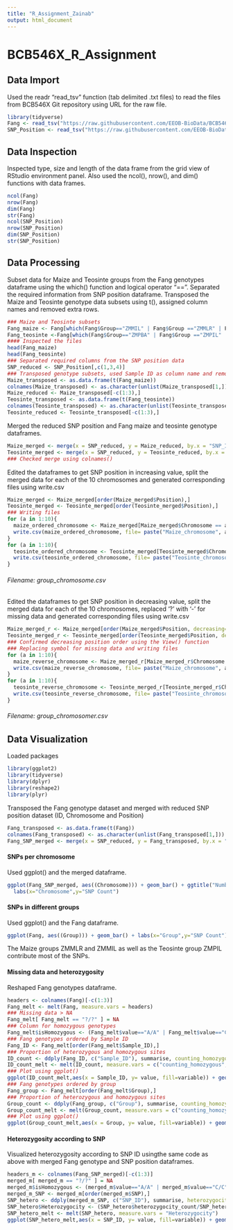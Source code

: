 ```yaml
---
title: "R_Assignment_Zainab"
output: html_document
---
```


# **BCB546X_R_Assignment**
## Data Import
Used the readr "read_tsv" function (tab delimited .txt files) to read the files from BCB546X Git repository using URL for the raw file.

```r
library(tidyverse)
Fang <- read_tsv("https://raw.githubusercontent.com/EEOB-BioData/BCB546X-Fall2018/master/assignments/UNIX_Assignment/fang_et_al_genotypes.txt")
SNP_Position <- read_tsv("https://raw.githubusercontent.com/EEOB-BioData/BCB546X-Fall2018/master/assignments/UNIX_Assignment/snp_position.txt")
```

## Data Inspection
Inspected type, size and length of the data frame from the grid view of RStudio environment panel. Also used the ncol(), nrow(), and dim() functions with data frames.

```r
ncol(Fang)
nrow(Fang)
dim(Fang)
str(Fang)
ncol(SNP_Position)
nrow(SNP_Position)
dim(SNP_Position)
str(SNP_Position)
```

## Data Processing
Subset data for Maize and Teosinte groups from the Fang genotypes dataframe using the which() function and logical operator "==". Separated the required information from SNP position dataframe. Transposed the Maize and Teosinte genotype data subsets using t(), assigned column names and removed extra rows. 

```r
### Maize and Teosinte subsets
Fang_maize <- Fang[which(Fang$Group=="ZMMIL" | Fang$Group =="ZMMLR" | Fang$Group == "ZMMMR"),]
Fang_teosinte <-Fang[which(Fang$Group=="ZMPBA" | Fang$Group =="ZMPIL" | Fang$Group == "ZMPJA"),]
#### Inspected the files
head(Fang_maize)
head(Fang_teosinte)
### Separated required columns from the SNP position data
SNP_reduced <- SNP_Position[,c(1,3,4)]
### Transposed genotype subsets, used Sample ID as column name and removed extra rows
Maize_transposed <- as.data.frame(t(Fang_maize))
colnames(Maize_transposed) <- as.character(unlist(Maize_transposed[1,]))
Maize_reduced <- Maize_transposed[-c(1:3),]
Teosinte_transposed <- as.data.frame(t(Fang_teosinte))
colnames(Teosinte_transposed) <- as.character(unlist(Teosinte_transposed[1,]))
Teosinte_reduced <- Teosinte_transposed[-c(1:3),]
```

Merged the reduced SNP position and Fang maize and teosinte genotype dataframes. 

```r
Maize_merged <- merge(x = SNP_reduced, y = Maize_reduced, by.x = "SNP_ID", by.y ="row.names", all.y = TRUE)
Teosinte_merged <- merge(x = SNP_reduced, y = Teosinte_reduced, by.x = "SNP_ID", by.y ="row.names", all.y = TRUE)
### Checked merge using colnames()
```

Edited the dataframes to get SNP position in increasing value, split the merged data for each of the 10 chromosomes and generated corresponding files using write.csv

```r
Maize_merged <- Maize_merged[order(Maize_merged$Position),]
Teosinte_merged <- Teosinte_merged[order(Teosinte_merged$Position),]
### Writing files
for (a in 1:10){
  maize_ordered_chromosome <- Maize_merged[Maize_merged$Chromosome == a, ]
  write.csv(maize_ordered_chromosome, file= paste("Maize_chromosome", a, ".csv", sep=""), row.names = F)
}
for (a in 1:10){
  teosinte_ordered_chromosome <- Teosinte_merged[Teosinte_merged$Chromosome == a, ]
  write.csv(teosinte_ordered_chromosome, file= paste("Teosinte_chromosome", a, ".csv", sep=""), row.names = F)
}
```

###### Filename: group_chromosome.csv
Edited the dataframes to get SNP position in decreasing value, split the merged data for each of the 10 chromosomes, replaced '?' with '-' for missing data and generated corresponding files using write.csv

```r
Maize_merged_r <- Maize_merged[order(Maize_merged$Position, decreasing=T),]
Teosinte_merged_r <- Teosinte_merged[order(Teosinte_merged$Position, decreasing=T),]
### Confirmed decreasing position order using the View() function
### Replacing symbol for missing data and writing files
for (a in 1:10){
  maize_reverse_chromosome <- Maize_merged_r[Maize_merged_r$Chromosome == a, ]
  write.csv(maize_reverse_chromosome, file= paste("Maize_chromosome", a, "r.csv", sep=""), row.names = F)
}
for (a in 1:10){
  teosinte_reverse_chromosome <- Teosinte_merged_r[Teosinte_merged_r$Chromosome == a, ]
  write.csv(teosinte_reverse_chromosome, file= paste("Teosinte_chromosome", a, "r.csv", sep=""), row.names = F)
}
```

###### Filename: group_chromosomer.csv
## Data Visualization
Loaded packages

```r
library(ggplot2)
library(tidyverse)
library(dplyr)
library(reshape2)
library(plyr)
```

Transposed the Fang genotype dataset and merged with reduced SNP position dataset (ID, Chromosome and Position)

```r
Fang_transposed <- as.data.frame(t(Fang))
colnames(Fang_transposed) <- as.character(unlist(Fang_transposed[1,]))
Fang_SNP_merged <- merge(x = SNP_reduced, y = Fang_transposed, by.x = "SNP_ID", by.y ="row.names", all.y = TRUE)
```

#### SNPs per chromosome
Used ggplot() and the merged dataframe.
```r
ggplot(Fang_SNP_merged, aes((Chromosome))) + geom_bar() + ggtitle("Number of SNPs for Each Chromosome") + 
  labs(x="Chromosome",y="SNP Count")
```

#### SNPs in different groups
Used ggplot() and the Fang dataframe.
```r
ggplot(Fang, aes((Group))) + geom_bar() + labs(x="Group",y="SNP Count")
```

The Maize groups ZMMLR and ZMMIL as well as the Teosinte group ZMPIL contribute most of the SNPs. 

#### Missing data and heterozygosity
Reshaped Fang genotypes dataframe.
```r
headers <- colnames(Fang)[-c(1:3)]
Fang_melt <- melt(Fang, measure.vars = headers)
### Missing data > NA
Fang_melt[ Fang_melt == "?/?" ] = NA
### Column for homozygous genotypes
Fang_melt$isHomozygous <- (Fang_melt$value=="A/A" | Fang_melt$value=="C/C" | Fang_melt$value=="G/G" | Fang_melt$value=="T/T")
### Fang genotypes ordered by Sample ID 
Fang_ID <- Fang_melt[order(Fang_melt$Sample_ID),]
### Proportion of heterozygous and homozygous sites
ID_count <- ddply(Fang_ID, c("Sample_ID"), summarise, counting_homozygous=sum(isHomozygous, na.rm=TRUE), counting_heterozygous=sum(!isHomozygous, na.rm=TRUE), isNA=sum(is.na(isHomozygous)))
ID_count_melt <- melt(ID_count, measure.vars = c("counting_homozygous", "counting_heterozygous", "isNA"))
### Plot using ggplot()
ggplot(ID_count_melt,aes(x = Sample_ID, y= value, fill=variable)) + geom_bar(stat = "identity", position = "stack")
### Fang genotypes ordered by group
Fang_group <- Fang_melt[order(Fang_melt$Group),]
### Proportion of heterozygous and homozygous sites
Group_count <- ddply(Fang_group, c("Group"), summarise, counting_homozygous=sum(isHomozygous, na.rm=TRUE), counting_heterozygous=sum(!isHomozygous, na.rm=TRUE), isNA=sum(is.na(isHomozygous)))
Group_count_melt <- melt(Group_count, measure.vars = c("counting_homozygous", "counting_heterozygous", "isNA"))
### Plot using ggplot()
ggplot(Group_count_melt,aes(x = Group, y= value, fill=variable)) + geom_bar(stat = "identity", position = "stack")
```

#### Heterozygosity according to SNP
Visualized heterozygosity according to SNP ID usingthe same code as above with merged Fang genotype and SNP position dataframes. 
```r
headers_m <- colnames(Fang_SNP_merged)[-c(1:3)]
merged_m[ merged_m == "?/?" ] = NA
merged_m$isHomozygous <- (merged_m$value=="A/A" | merged_m$value=="C/C" | merged_m$value=="G/G" | merged_m$value=="T/T")
merged_m_SNP <- merged_m[order(merged_m$SNP),]
SNP_hetero <- ddply(merged_m_SNP, c("SNP_ID"), summarise, heterozygocity_count=sum(!isHomozygous, na.rm=TRUE), total_count=sum(!is.na(isHomozygous)))
SNP_hetero$Heterozygocity <- (SNP_hetero$heterozygocity_count/SNP_hetero$total_count)
SNP_hetero_melt <- melt(SNP_hetero, measure.vars = "Heterozygocity")
ggplot(SNP_hetero_melt,aes(x = SNP_ID, y= value, fill=variable)) + geom_bar(stat = "identity", position = "stack")
```